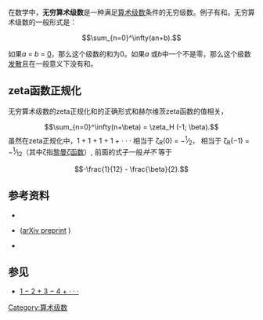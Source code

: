 在数学中，'''无穷算术级数'''是一种满足[[等差数列|算术级数]]条件的无穷级数。例子有{{nowrap|[[1_+_1_+_1_+_1_+_·_·_·|1 + 1 + 1 + 1 + · · ·]]}}和{{nowrap|[[1_+_2_+_3_+_4_+_·_·_·|1 + 2 + 3 + 4 + · · ·]]}}。无穷算术级数的一般形式是：
:<math>\sum_{n=0}^\infty(an+b).</math>

如果''a''  = ''b''  = [[0|0]]，那么这个级数的和为0。如果''a'' 或''b''中一个不是零，那么这个级数[[发散级数|发散]]且在一般意义下没有和。

==zeta函数正规化==
无穷算术级数的zeta正规化和的正确形式和赫尔维茨zeta函数的值相关，
:<math>\sum_{n=0}^\infty(n+\beta) = \zeta_H (-1; \beta).</math>
虽然在zeta正规化中，1 + 1 + 1 + 1 + · · ·  相当于 ζ<sub>R</sub>(0) = −<sup>1</sup>⁄<sub>2</sub>，{{nowrap|1 + 2 + 3 + 4 + · · ·}} 相当于 ζ<sub>R</sub>(−1) = −<sup>1</sup>⁄<sub>12</sub>（其中ζ指[[黎曼ζ函數|黎曼ζ函数]]）, 前面的式子一般''并不'' 等于
:<math>-\frac{1}{12} - \frac{\beta}{2}.</math>

==参考资料==
*{{cite journal |author=Brevik, I. and H. B. Nielsen |title=Casimir energy for a piecewise uniform string |journal=Physical Review D |volume=41 |issue=4 |date=February 1990 |pages=1185–1192 |doi=10.1103/PhysRevD.41.1185}}
*{{cite journal |last=Elizalde |first=E. |title=Zeta-function regularization is uniquely defined and well |journal=Journal of Physics A: Mathematical and General |volume=27 |issue=9 |date=May 1994 |pages=L299–L304 |doi=10.1088/0305-4470/27/9/010}} ([http://arxiv.org/abs/hep-th/9308028 arXiv preprint] {{Wayback|url=http://arxiv.org/abs/hep-th/9308028 |date=20160819193810 }})
*{{cite journal |author=Li, Xinzhou; Xin Shi; and Jianzu Zhang |title=Generalized Riemann ζ-function regularization and Casimir energy for a piecewise uniform string |journal=Physical Review D |volume=44 |issue=2 |date=July 1991 |pages=560–562 |doi=10.1103/PhysRevD.44.560}}

==参见==
*[[1-2+3-4+…|1 − 2 + 3 − 4 + · · ·]]

{{级数}}

{{Mathanalysis-stub}}

[[Category:算术级数|Category:算术级数]]